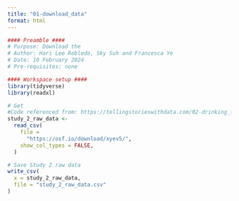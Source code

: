 ```yaml
---
title: "01-download_data"
format: html
---
```

```r
#### Preamble ####
# Purpose: Download the 
# Author: Hari Lee Robledo, Sky Suh and Francesca Ye
# Date: 10 February 2024
# Pre-requisites: none
```

```r
#### Workspace setup ####
library(tidyverse)
library(readxl)
```

```r
# Get 
#Code referenced from: https://tellingstorieswithdata.com/02-drinking_from_a_fire_hose.html
study_2_raw_data <-
  read_csv(
    file =
      "https://osf.io/download/xyev5/",
    show_col_types = FALSE,
  )

# Save Study 2 raw data
write_csv(
  x = study_2_raw_data,
  file = "study_2_raw_data.csv"
)
```